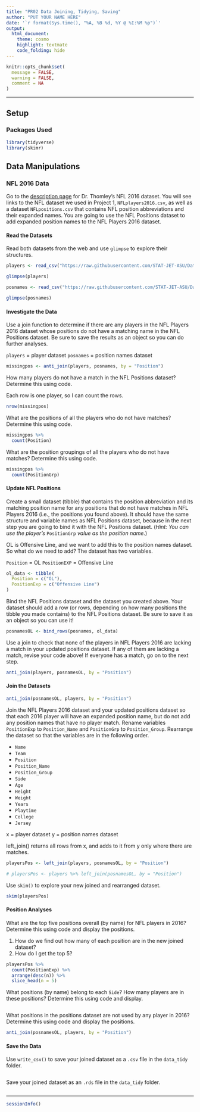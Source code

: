```yaml
---
title: "PR02 Data Joining, Tidying, Saving"
author: "PUT YOUR NAME HERE"
date: '`r format(Sys.time(), "%A, %B %d, %Y @ %I:%M %p")`'
output: 
  html_document: 
    theme: cosmo
    highlight: textmate
    code_folding: hide
---
```


```r
knitr::opts_chunk$set(
  message = FALSE,
  warning = FALSE,
  comment = NA
)
```
***

## Setup

### Packages Used

```r
library(tidyverse)
library(skimr)
```

## Data Manipulations

### NFL 2016 Data

Go to the [description page](https://stat-jet-asu.github.io/Datasets/InstructorDescriptions/NFLplayers2016.html) for Dr. Thomley's NFL 2016 dataset. You will see links to the NFL dataset we used in Project 1, `NFLplayers2016.csv`, as well as a dataset `NFLpositions.csv` that contains NFL position abbreviations and their expanded names. You are going to use the NFL Positions dataset to add expanded position names to the NFL Players 2016 dataset.

#### Read the Datasets

Read both datasets from the web and use `glimpse` to explore their structures.

```r
players <- read_csv("https://raw.githubusercontent.com/STAT-JET-ASU/Datasets/master/Instructor/NFLplayers2016.csv")
```

```r
glimpse(players)
```

```r
posnames <- read_csv("https://raw.githubusercontent.com/STAT-JET-ASU/Datasets/master/Instructor/NFLpositions.csv")
```

```r
glimpse(posnames)
```

#### Investigate the Data

Use a join function to determine if there are any players in the NFL Players 2016 dataset whose positions do not have a matching name in the NFL Positions dataset. Be sure to save the results as an object so you can do further analyses.

`players` = player dataset
`posnames` = position names dataset

```r
missingpos <- anti_join(players, posnames, by = "Position")
```

How many players do not have a match in the NFL Positions dataset? Determine this using code.

Each row is one player, so I can count the rows.

```r
nrow(missingpos)
```

What are the positions of all the players who do not have matches? Determine this using code.

```r
missingpos %>% 
  count(Position)
```

What are the position groupings of all the players who do not have matches? Determine this using code.

```r
missingpos %>% 
  count(PositionGrp)
```

#### Update NFL Positions

Create a small dataset (tibble) that contains the position abbreviation and its matching position name for any positions that do not have matches in NFL Players 2016 (i.e., the positions you found above). It should have the same structure and variable names as NFL Positions dataset, because in the next step you are going to bind it with the NFL Positions dataset. (*Hint: You can use the player's* `PositionGrp` *value as the position name.*)

OL is Offensive Line, and we want to add this to the position names dataset. So what do we need to add? The dataset has two variables.

`Position` = OL
`PositionEXP` = Offensive Line

```r
ol_data <- tibble(
  Position = c("OL"),
  PositionExp = c("Offensive Line")
)
```

Bind the NFL Positions dataset and the dataset you created above. Your dataset should add a row (or rows, depending on how many positions the tibble you made contains) to the NFL Positions dataset. Be sure to save it as an object so you can use it!

```r
posnamesOL <- bind_rows(posnames, ol_data)
```

Use a join to check that none of the players in NFL Players 2016 are lacking a match in your updated positions dataset. If any of them are lacking a match, revise your code above! If everyone has a match, go on to the next step. 

```r
anti_join(players, posnamesOL, by = "Position")
```

#### Join the Datasets

```r
anti_join(posnamesOL, players, by = "Position")
```

Join the NFL Players 2016 dataset and your updated positions dataset so that each 2016 player will have an expanded position name, but do not add any position names that have no player match. Rename variables `PositionExp` to `Position_Name` and `PositionGrp` to `Position_Group`. Rearrange the dataset so that the variables are in the following order.

* `Name`
* `Team`
* `Position`
* `Position_Name`
* `Position_Group`
* `Side`
* `Age`
* `Height`
* `Weight`
* `Years`
* `Playtime`
* `College`
* `Jersey`

x = player dataset
y = position names dataset

left_join() returns all rows from x, and adds to it from y only where there are matches.

```r
playersPos <- left_join(players, posnamesOL, by = "Position")

# playersPos <- players %>% left_join(posnamesOL, by = "Position")
```

Use `skim()` to explore your new joined and rearranged dataset.

```r
skim(playersPos)
```

#### Position Analyses

What are the top five positions overall (by name) for NFL players in 2016? Determine this using code and display the positions.

1) How do we find out how many of each position are in the new joined dataset?
2) How do I get the top 5?

```r
playersPos %>% 
  count(PositionExp) %>% 
  arrange(desc(n)) %>% 
  slice_head(n = 5)
```

What positions (by name) belong to each `Side`? How many players are in these positions? Determine this using code and display.

```r

```

What positions in the positions dataset are not used by any player in 2016? Determine this using code and display the positions.

```r
anti_join(posnamesOL, players, by = "Position")
```

#### Save the Data

Use `write_csv()` to save your joined dataset as a `.csv` file in the `data_tidy` folder.

```r

```

Save your joined dataset as an `.rds` file in the `data_tidy` folder.

```r

```

***
```r
sessionInfo()
```


